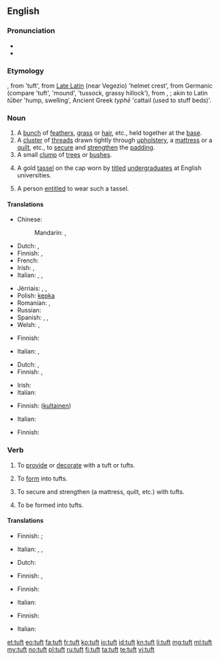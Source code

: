 ==English==

===Pronunciation===
* {{IPA|/tʌft/}}
* {{rhymes|ʌft}}

===Etymology===
{{etyl|enm|en}} {{term|toft(e)|lang=enm}}, from {{etyl|frm|en}} {{term|tofe, toffe|lang=frm}} 'tuft', from [[Late Latin]] (near Vegezio) {{term|tufa}} 'helmet crest', from Germanic (compare {{etyl|ang|-}} {{term|ðūf|lang=ang}} 'tuft', {{etyl|non|-}} {{term|þúfa|lang=non}} 'mound', {{etyl|sv|-}} {{term|tuva|lang=sv}} 'tussock, grassy hillock'), from {{etyl|gem-pro|en}} {{term/t|gem-pro|*þūbǭ}}, {{term/t|gem-pro|*þūbaz}}; akin to Latin ''tūber'' 'hump, swelling', Ancient Greek ''typhē'' 'cattail (used to stuff beds)'.

===Noun===
{{en-noun}}

# A [[bunch]] of [[feather]]s, [[grass]] or [[hair]], etc., held together at the [[base]].
# A [[cluster]] of [[thread]]s drawn tightly through [[upholstery]], a [[mattress]] or a [[quilt]], etc., to [[secure]] and [[strengthen]] the [[padding]].
# A small [[clump]] of [[tree]]s or [[bush]]es.
# {{context|historical|lang=en}} A gold [[tassel]] on the cap worn by [[titled]] [[undergraduate]]s at English universities.
# A person [[entitle]]d to wear such a tassel.

====Translations====
{{trans-top|bunch}}
* Chinese:
*: Mandarin: {{t|cmn|綹|sc=Hani}}, {{t|cmn|绺|tr=liǔ|sc=Hani}}
* Dutch: {{t+|nl|pluk|m}}, {{t+|nl|bundel|m}}
* Finnish: {{t-|fi|töyhtö}}, {{t+|fi|tupsu}}
* French: {{t+|fr|touffe|f}}
* Irish: {{t-|ga|dual|m}}, {{t-|ga|dlaoi|f}}
* Italian: {{t+|it|cespo|m}}, {{t-|it|ciuffo|m}},  {{t-|it|ciocca}}
{{trans-mid}}
* Jèrriais: {{tø|roa-jer|toupet|m}}, {{tø|roa-jer|tun|m}}, {{tø|roa-jer|tus|m}}
* Polish: [[kępka]] {{f}}
* Romanian: {{t-|ro|smoc|n}},  {{t-|ro|floc}}
* Russian: {{qualifier|feathers, grass, hair}} {{t+|ru|пучок|m|tr=pučók|sc=Cyrl}}
* Spanish: {{qualifier|hair}} {{t+|es|mechón|m}}, {{qualifier|feathers}} {{t-|es|penacho|m}}, {{qualifier|grass}} {{t+|es|manojo|m}}
* Welsh: {{t-|cy|cudyn|m}}, {{t-|cy|twffyn|m}}
{{trans-bottom}}

{{trans-top|cluster of threads}}
* Finnish: {{t-|fi|nukka}}
{{trans-mid}}
* Italian: {{t+|it|fiocco}},  {{t+|it|rappa}}
{{trans-bottom}}

{{trans-top|clump of trees}}
* Dutch: {{t+|nl|bosje|n}}, {{t-|nl|bomengroep|m}}
* Finnish: {{t+|fi|puska}}, {{t-|fi|pusikko}}
{{trans-mid}}
* Irish: {{t-|ga|tom|m}}
* Italian: {{t-|it|macchia d'alberi}}
{{trans-bottom}}

{{trans-top|gold tassel}}
* Finnish: ([[kultainen]]) {{t+|fi|tupsu}}
{{trans-mid}}
* Italian: {{t-|it|nappina dorata}}
{{trans-bottom}}

{{trans-top|person wearing the tassel}}
* Finnish: {{t-|fi|tupsulakki}}
{{trans-mid}}
{{trans-bottom}}

===Verb===
{{en-verb}}

# {{context|transitive|lang=en}} To [[provide]] or [[decorate]] with a tuft or tufts.
#: {{rfquotek|Thomson}}
# {{context|transitive|lang=en}} To [[form]] into tufts.
# {{context|transitive|lang=en}} To secure and strengthen (a mattress, quilt, etc.) with tufts.
# {{context|intransitive|lang=en}} To be formed into tufts.

====Translations====
{{trans-top|provide or decorate with tufts}}
* Finnish: {{t-|fi|nukittaa}} {{qualifier|decorate}}; {{t-|fi|tuftata}} {{qualifier|strengthen}}
{{trans-mid}}
* Italian: {{t-|it|infiocchettare}},  {{t-|it|ornare di ciuffi}},  {{t-|it|impennacchiare}}
{{trans-bottom}}

{{trans-top|form into tufts}}
* Dutch: {{t+|nl|bundelen}}
{{trans-mid}}
* Finnish: {{t-|fi|nukittaa}}, {{t-|fi|tuftata}}
{{trans-bottom}}

{{trans-top|secure with tufts}}
* Finnish: {{t-|fi|tuftata}}
{{trans-mid}}
* Italian: {{t-|it|trapuntare}}
{{trans-bottom}}

{{trans-top|be formed into tufts}}
* Finnish: {{t-|fi|takkuuntua}}
{{trans-mid}}
* Italian: {{t-|it|a forma di ciuffo}}
{{trans-bottom}}

[[et:tuft]]
[[eo:tuft]]
[[fa:tuft]]
[[fr:tuft]]
[[ko:tuft]]
[[io:tuft]]
[[id:tuft]]
[[kn:tuft]]
[[li:tuft]]
[[mg:tuft]]
[[ml:tuft]]
[[my:tuft]]
[[no:tuft]]
[[pl:tuft]]
[[ru:tuft]]
[[fi:tuft]]
[[ta:tuft]]
[[te:tuft]]
[[vi:tuft]]